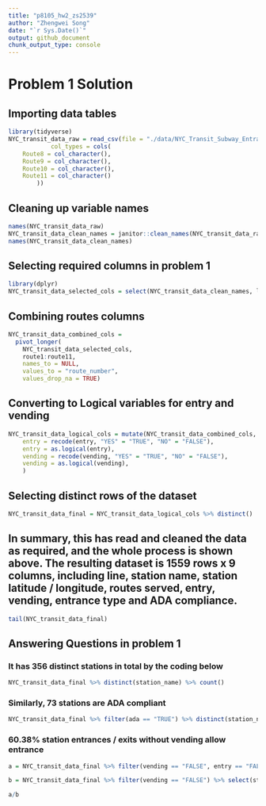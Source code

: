 ```yaml
---
title: "p8105_hw2_zs2539"
author: "Zhengwei Song"
date: "`r Sys.Date()`"
output: github_document
chunk_output_type: console
---
```


# Problem 1 Solution

## Importing data tables
```r
library(tidyverse)
NYC_transit_data_raw = read_csv(file = "./data/NYC_Transit_Subway_Entrance_And_Exit_Data.csv",
            col_types = cols(
    Route8 = col_character(),
    Route9 = col_character(),
    Route10 = col_character(),
    Route11 = col_character()
        ))
```

## Cleaning up variable names
```r
names(NYC_transit_data_raw)
NYC_transit_data_clean_names = janitor::clean_names(NYC_transit_data_raw)
names(NYC_transit_data_clean_names)
```

## Selecting required columns in problem 1
```r
library(dplyr)
NYC_transit_data_selected_cols = select(NYC_transit_data_clean_names, line, station_name, station_latitude, station_longitude, route1:route11, entry, vending, entrance_type, ada)
```

## Combining routes columns
```r
NYC_transit_data_combined_cols = 
  pivot_longer(
    NYC_transit_data_selected_cols, 
    route1:route11,
    names_to = NULL,
    values_to = "route_number",
    values_drop_na = TRUE)
```

## Converting to Logical variables for entry and vending
```r
NYC_transit_data_logical_cols = mutate(NYC_transit_data_combined_cols,
    entry = recode(entry, "YES" = "TRUE", "NO" = "FALSE"),
    entry = as.logical(entry),
    vending = recode(vending, "YES" = "TRUE", "NO" = "FALSE"),
    vending = as.logical(vending),
    )
```

## Selecting distinct rows of the dataset
```r
NYC_transit_data_final = NYC_transit_data_logical_cols %>% distinct()
```

## In summary, this has read and cleaned the data as required, and the whole process is shown above. The resulting dataset is 1559 rows x 9 columns, including line, station name, station latitude / longitude, routes served, entry, vending, entrance type and ADA compliance.
```r
tail(NYC_transit_data_final)
```

## Answering Questions in problem 1

### It has 356 distinct stations in total by the coding below
```r
NYC_transit_data_final %>% distinct(station_name) %>% count()
```

### Similarly, 73 stations are ADA compliant
```r
NYC_transit_data_final %>% filter(ada == "TRUE") %>% distinct(station_name) %>% count()
```

### 60.38% station entrances / exits without vending allow entrance

```r
a = NYC_transit_data_final %>% filter(vending == "FALSE", entry == "FALSE") %>% select(station_name, entry) %>% distinct() %>% count()

b = NYC_transit_data_final %>% filter(vending == "FALSE") %>% select(station_name, entry) %>% distinct() %>% count()

a/b
```
